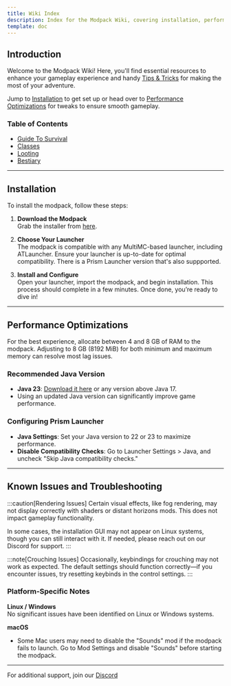 ```yaml
---
title: Wiki Index
description: Index for the Modpack Wiki, covering installation, performance tips, and common issues.
template: doc
---
```


## Introduction
Welcome to the Modpack Wiki! Here, you'll find essential resources to enhance your gameplay experience and handy [Tips & Tricks](/wiki/tips/) for making the most of your adventure. 

Jump to [Installation](##Installation) to get set up or head over to [Performance Optimizations](##Performance) for tweaks to ensure smooth gameplay.

### Table of Contents
- [Guide To Survival](/wiki/recommendations/)
- [Classes](/wiki/classes/)
- [Looting](/wiki/looting/)
- [Bestiary](/bestiary/)

---

## Installation
To install the modpack, follow these steps:

1. **Download the Modpack**  
   Grab the installer from [here](https://discord.com/invite/SqTwySUswU).

2. **Choose Your Launcher**  
   The modpack is compatible with any MultiMC-based launcher, including ATLauncher. Ensure your launcher is up-to-date for optimal compatibility.
   There is a Prism Launcher version that's also suppported.
3. **Install and Configure**  
   Open your launcher, import the modpack, and begin installation. This process should complete in a few minutes. Once done, you’re ready to dive in!

---

## Performance Optimizations
For the best experience, allocate between 4 and 8 GB of RAM to the modpack. Adjusting to 8 GB (8192 MiB) for both minimum and maximum memory can resolve most lag issues.

### Recommended Java Version
- **Java 23**: [Download it here](https://adoptium.net/es/temurin/releases/?version=23) or any version above Java 17.  
- Using an updated Java version can significantly improve game performance.

### Configuring Prism Launcher
- **Java Settings**: Set your Java version to 22 or 23 to maximize performance.
- **Disable Compatibility Checks**: Go to Launcher Settings > Java, and uncheck "Skip Java compatibility checks."

---

## Known Issues and Troubleshooting

:::caution[Rendering Issues]
Certain visual effects, like fog rendering, may not display correctly with shaders or distant horizons mods. This does not impact gameplay functionality.

In some cases, the installation GUI may not appear on Linux systems, though you can still interact with it. If needed, please reach out on our Discord for support.
:::

:::note[Crouching Issues]
Occasionally, keybindings for crouching may not work as expected. The default settings should function correctly—if you encounter issues, try resetting keybinds in the control settings.
:::

### Platform-Specific Notes

**Linux / Windows**  
No significant issues have been identified on Linux or Windows systems.

**macOS**  
- Some Mac users may need to disable the "Sounds" mod if the modpack fails to launch. Go to Mod Settings and disable "Sounds" before starting the modpack.

--- 

For additional support, join our [Discord](https://discord.com/invite/SqTwySUswU)
